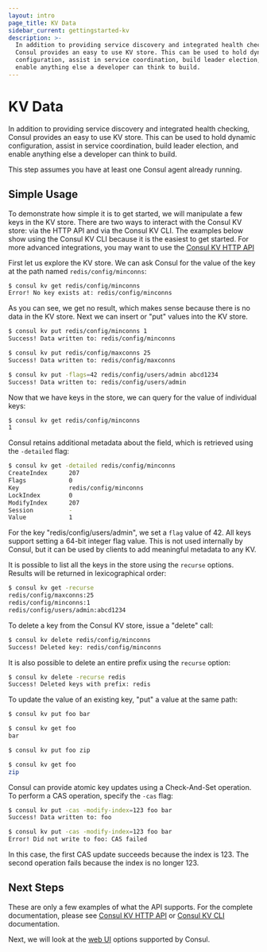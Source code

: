 ```yaml
---
layout: intro
page_title: KV Data
sidebar_current: gettingstarted-kv
description: >-
  In addition to providing service discovery and integrated health checking,
  Consul provides an easy to use KV store. This can be used to hold dynamic
  configuration, assist in service coordination, build leader election, and
  enable anything else a developer can think to build.
---
```


# KV Data

In addition to providing service discovery and integrated health checking,
Consul provides an easy to use KV store. This can be used to hold
dynamic configuration, assist in service coordination, build leader election,
and enable anything else a developer can think to build.

This step assumes you have at least one Consul agent already running.

## Simple Usage

To demonstrate how simple it is to get started, we will manipulate a few keys in
the KV store. There are two ways to interact with the Consul KV store: via the
HTTP API and via the Consul KV CLI. The examples below show using the Consul KV
CLI because it is the easiest to get started. For more advanced integrations,
you may want to use the [Consul KV HTTP API][kv-api]

First let us explore the KV store. We can ask Consul for the value of the key at
the path named `redis/config/minconns`:

```sh
$ consul kv get redis/config/minconns
Error! No key exists at: redis/config/minconns
```

As you can see, we get no result, which makes sense because there is no data in
the KV store. Next we can insert or "put" values into the KV store.

```sh
$ consul kv put redis/config/minconns 1
Success! Data written to: redis/config/minconns

$ consul kv put redis/config/maxconns 25
Success! Data written to: redis/config/maxconns

$ consul kv put -flags=42 redis/config/users/admin abcd1234
Success! Data written to: redis/config/users/admin
```

Now that we have keys in the store, we can query for the value of individual
keys:

```sh
$ consul kv get redis/config/minconns
1
```

Consul retains additional metadata about the field, which is retrieved using the
`-detailed` flag:

```sh
$ consul kv get -detailed redis/config/minconns
CreateIndex      207
Flags            0
Key              redis/config/minconns
LockIndex        0
ModifyIndex      207
Session          -
Value            1
```

For the key "redis/config/users/admin", we set a `flag` value of 42. All keys
support setting a 64-bit integer flag value. This is not used internally by
Consul, but it can be used by clients to add meaningful metadata to any KV.

It is possible to list all the keys in the store using the `recurse` options.
Results will be returned in lexicographical order:

```sh
$ consul kv get -recurse
redis/config/maxconns:25
redis/config/minconns:1
redis/config/users/admin:abcd1234
```

To delete a key from the Consul KV store, issue a "delete" call:

```sh
$ consul kv delete redis/config/minconns
Success! Deleted key: redis/config/minconns
```

It is also possible to delete an entire prefix using the `recurse` option:

```sh
$ consul kv delete -recurse redis
Success! Deleted keys with prefix: redis
```

To update the value of an existing key, "put" a value at the same path:

```sh
$ consul kv put foo bar

$ consul kv get foo
bar

$ consul kv put foo zip

$ consul kv get foo
zip
```

Consul can provide atomic key updates using a Check-And-Set operation. To perform a CAS operation, specify the `-cas` flag:

```sh
$ consul kv put -cas -modify-index=123 foo bar
Success! Data written to: foo

$ consul kv put -cas -modify-index=123 foo bar
Error! Did not write to foo: CAS failed
```

In this case, the first CAS update succeeds because the index is 123. The second
operation fails because the index is no longer 123.

## Next Steps

These are only a few examples of what the API supports. For the complete
documentation, please see [Consul KV HTTP API][kv-api] or
[Consul KV CLI][kv-cli] documentation.

Next, we will look at the [web UI](ui.html) options supported by Consul.

[kv-api]: /api/kv.html
[kv-cli]: /docs/commands/kv.html
